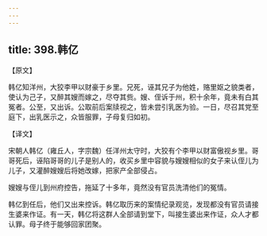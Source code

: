 ```yaml
---
---
---
```

title: 398.韩亿
---



【原文】

韩亿知洋州，大狡李甲以财豪于乡里。兄死，诬其兄子为他姓，赂里妪之貌类者，使认为己子，又醉其嫂而嫁之，尽夺其赀。嫂、侄诉于州，积十余年，竟未有白其冤者。公至，又出诉。公取前后案牍视之，皆未尝引乳医为验。一日，尽召其党至庭下，出乳医示之，众皆服罪，子母复归如初。

【译文】

宋朝人韩亿（雍丘人，字宗魏）任洋州太守时，大狡有个李甲以财富傲视乡里。哥哥死后，诬陷哥哥的儿子是别人的，收买乡里中容貌与嫂嫂相似的女子来认侄儿为儿子，又灌醉嫂嫂后将她改嫁，把家产全部侵占。

嫂嫂与侄儿到州府控告，拖延了十多年，竟然没有官员洗清他们的冤情。

韩亿到任后，他们又出来控诉。韩亿取历来的案情纪录观览，发现都没有官员请接生婆来作证。有一天，韩亿将这群人全部请到堂下，叫接生婆出来作证，众人才都认罪。母子终于能够回家团聚。